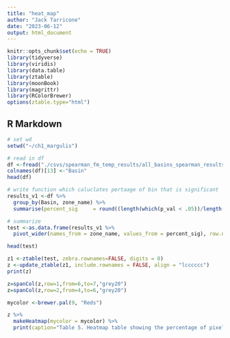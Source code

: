 ```yaml
---
title: "heat_map"
author: "Jack Tarricone"
date: "2023-06-12"
output: html_document
---
```


```r
knitr::opts_chunk$set(echo = TRUE)
library(tidyverse)
library(viridis)
library(data.table)
library(ztable)
library(moonBook)
library(magrittr)
library(RColorBrewer)
options(ztable.type="html")
```

## R Markdown

```r
# set wd
setwd("~/ch1_margulis")

# read in df
df <-fread("./csvs/spearman_fm_temp_results/all_basins_spearman_results.csv")
colnames(df)[13] <-"Basin"
head(df)

# write function which caluclates pertaage of bin that is significant
results_v1 <-df %>%
  group_by(Basin, zone_name) %>%
  summarise(percent_sig     = round((length(which(p_val < .05))/length(p_val))*100, 0))

# summarize
test <-as.data.frame(results_v1 %>%
  pivot_wider(names_from = zone_name, values_from = percent_sig), row.names = FALSE)

head(test)
```

```r
z1 <-ztable(test, zebra.rownames=FALSE, digits = 0)
z <-update_ztable(z1, include.rownames = FALSE, align = "lcccccc")
print(z)
```

```r
 
z=spanCol(z,row=1,from=6,to=7,"grey20")
z=spanCol(z,row=2,from=4,to=6,"grey20")

mycolor <-brewer.pal(9, "Reds")

z %>%
  makeHeatmap(mycolor = mycolor) %>%
  print(caption="Table 5. Heatmap table showing the percentage of pixels that have a signifcant (p < .05) Spearman correlation by basin and EZ. ")
```
